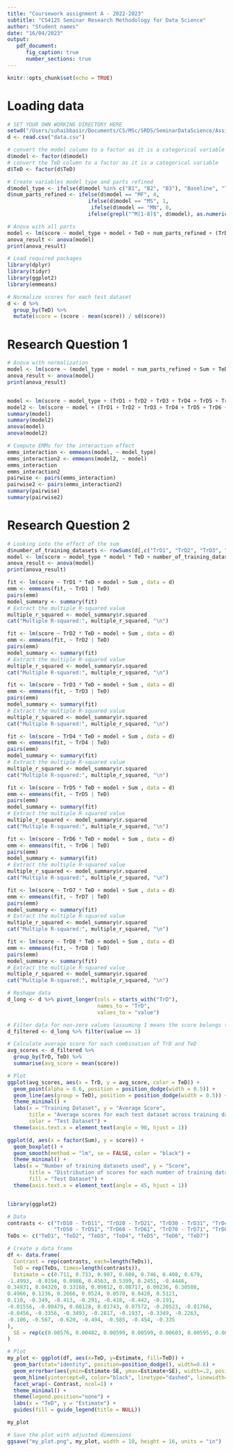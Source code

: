 ```yaml
---
title: "Coursework assignment A - 2022-2023"
subtitle: "CS4125 Seminar Research Methodology for Data Science"
author: "Student names"
date: "16/04/2023"
output:
   pdf_document:
      fig_caption: true
      number_sections: true 
---
```


```r
knitr::opts_chunk$set(echo = TRUE)
```


\tableofcontents

# Loading data
```r
# SET YOUR OWN WORKING DIRECTORY HERE
setwd("/Users/suhaibbasir/Documents/CS/MSc/SRDS/SeminarDataScience/Assignment_2")
d <- read.csv("data.csv")
```


```r
# convert the model column to a factor as it is a categorical variable
d$model <- factor(d$model)
# convert the TeD column to a factor as it is a categorical variable
d$TeD <- factor(d$TeD)
```


```r
# Create variables model type and parts refined
d$model_type <- ifelse(d$model %in% c("B1", "B2", "B3"), "Baseline", "Transfer_Learning")
d$num_parts_refined <- ifelse(d$model == "MF", 4,
                          ifelse(d$model == "MS", 1,
                           ifelse(d$model == "MN", 0,
                          ifelse(grepl("^M[1-8]$", d$model), as.numeric(substr(d$model, 2, 2)), 0))))
```

```r
# Anova with all parts
model <- lm(score ~ model_type + model + TeD + num_parts_refined + (TrD1 + TrD2 + TrD3 + TrD4 + TrD5 + TrD6 + TrD7 + TrD8) + Sum , data = d)
anova_result <- anova(model)
print(anova_result)
```

```r
# Load required packages
library(dplyr)
library(tidyr)
library(ggplot2)
library(emmeans)
```
```r
# Normalize scores for each test dataset
d <- d %>%
  group_by(TeD) %>%
  mutate(score = (score - mean(score)) / sd(score))
```
# Research Question 1
```r
# Anova with normalization
model <- lm(score ~ (model_type + model + num_parts_refined + Sum + TeD) * (TrD1 + TrD2 + TrD3 + TrD4 + TrD5 + TrD6 + TrD7 + TrD8) , data = d)
anova_result <- anova(model)
print(anova_result)


model <- lm(score ~ model_type + (TrD1 + TrD2 + TrD3 + TrD4 + TrD5 + TrD6 + TrD7 + TrD8), data = d)
model2 <- lm(score ~ model + (TrD1 + TrD2 + TrD3 + TrD4 + TrD5 + TrD6 + TrD7 + TrD8), data = d)
summary(model)
summary(model2)
anova(model)
anova(model2)

# Compute EMMs for the interaction effect
emms_interaction <- emmeans(model, ~ model_type)
emms_interaction2 <- emmeans(model2, ~ model)
emms_interaction
emms_interaction2
pairwise <- pairs(emms_interaction)
pairwise2 <- pairs(emms_interaction2)
summary(pairwise)
summary(pairwise2)
```
# Research Question 2
```r
# Looking into the effect of the sum
d$number_of_training_datasets <- rowSums(d[,c("TrD1", "TrD2", "TrD3", "TrD4", "TrD5", "TrD6", "TrD7", "TrD8")])
model <- lm(score ~ model_type * model * TeD + number_of_training_datasets, data = d)
anova_result <- anova(model)
print(anova_result)

fit <- lm(score ~ TrD1 * TeD + model + Sum , data = d)
emm <- emmeans(fit, ~ TrD1 | TeD)
pairs(emm)
model_summary <- summary(fit)
# Extract the multiple R-squared value
multiple_r_squared <- model_summary$r.squared
cat("Multiple R-squared:", multiple_r_squared, "\n")

fit <- lm(score ~ TrD2 * TeD + model + Sum , data = d)
emm <- emmeans(fit, ~ TrD2 | TeD)
pairs(emm)
model_summary <- summary(fit)
# Extract the multiple R-squared value
multiple_r_squared <- model_summary$r.squared
cat("Multiple R-squared:", multiple_r_squared, "\n")

fit <- lm(score ~ TrD3 * TeD + model + Sum , data = d)
emm <- emmeans(fit, ~ TrD3 | TeD)
pairs(emm)
model_summary <- summary(fit)
# Extract the multiple R-squared value
multiple_r_squared <- model_summary$r.squared
cat("Multiple R-squared:", multiple_r_squared, "\n")

fit <- lm(score ~ TrD4 * TeD + model + Sum , data = d)
emm <- emmeans(fit, ~ TrD4 | TeD)
pairs(emm)
model_summary <- summary(fit)
# Extract the multiple R-squared value
multiple_r_squared <- model_summary$r.squared
cat("Multiple R-squared:", multiple_r_squared, "\n")

fit <- lm(score ~ TrD5 * TeD + model + Sum , data = d)
emm <- emmeans(fit, ~ TrD5 | TeD)
pairs(emm)
model_summary <- summary(fit)
# Extract the multiple R-squared value
multiple_r_squared <- model_summary$r.squared
cat("Multiple R-squared:", multiple_r_squared, "\n")

fit <- lm(score ~ TrD6 * TeD + model + Sum , data = d)
emm <- emmeans(fit, ~ TrD6 | TeD)
pairs(emm)
model_summary <- summary(fit)
# Extract the multiple R-squared value
multiple_r_squared <- model_summary$r.squared
cat("Multiple R-squared:", multiple_r_squared, "\n")

fit <- lm(score ~ TrD7 * TeD + model + Sum , data = d)
emm <- emmeans(fit, ~ TrD7 | TeD)
pairs(emm)
model_summary <- summary(fit)
# Extract the multiple R-squared value
multiple_r_squared <- model_summary$r.squared
cat("Multiple R-squared:", multiple_r_squared, "\n")

fit <- lm(score ~ TrD8 * TeD + model + Sum , data = d)
emm <- emmeans(fit, ~ TrD8 | TeD)
pairs(emm)
model_summary <- summary(fit)
# Extract the multiple R-squared value
multiple_r_squared <- model_summary$r.squared
cat("Multiple R-squared:", multiple_r_squared, "\n")

# Reshape data
d_long <- d %>% pivot_longer(cols = starts_with("TrD"),
                             names_to = "TrD",
                             values_to = "value")

# Filter data for non-zero values (assuming 1 means the score belongs to that training dataset)
d_filtered <- d_long %>% filter(value == 1)

# Calculate average score for each combination of TrD and TeD
avg_scores <- d_filtered %>%
  group_by(TrD, TeD) %>%
  summarise(avg_score = mean(score))

# Plot
ggplot(avg_scores, aes(x = TrD, y = avg_score, color = TeD)) +
  geom_point(alpha = 0.6, position = position_dodge(width = 0.5)) +
  geom_line(aes(group = TeD), position = position_dodge(width = 0.5)) +
  theme_minimal() +
  labs(x = "Training Dataset", y = "Average Score",
       title = "Average scores for each test dataset across training datasets",
       color = "Test Dataset") +
  theme(axis.text.x = element_text(angle = 90, hjust = 1))

ggplot(d, aes(x = factor(Sum), y = score)) +
  geom_boxplot() +
  geom_smooth(method = "lm", se = FALSE, color = "black") +
  theme_minimal() +
  labs(x = "Number of training datasets used", y = "Score",
       title = "Distribution of scores for each number of training datasets used",
       fill = "Test Dataset") +
  theme(axis.text.x = element_text(angle = 45, hjust = 1))


library(ggplot2)

# Data
contrasts <- c("TrD10 - TrD11", "TrD20 - TrD21", "TrD30 - TrD31", "TrD40 - TrD41",
               "TrD50 - TrD51", "TrD60 - TrD61", "TrD70 - TrD71", "TrD80 - TrD81")
TeDs <- c("TeD1", "TeD2", "TeD3", "TeD4", "TeD5", "TeD6", "TeD7")

# Create a data frame
df <- data.frame(
  Contrast = rep(contrasts, each=length(TeDs)),
  TeD = rep(TeDs, times=length(contrasts)),
  Estimate = c(0.711, 0.733, 0.907, 0.608, 0.746, 0.408, 0.679,
-1.4993, -0.0194, 0.0986, 0.4563, 0.5399, 0.2451, -0.4446,
0.34931, 0.04320, 0.33168, 0.09812, 0.08717, 0.00236, 0.30508,
0.4966, 0.1236, 0.2666, 0.0524, 0.0570, 0.0428, 0.5121,
0.110, -0.349, -0.413, -0.291, -0.418, -0.442, -0.191,
-0.01556, -0.00479, 0.08128, 0.01743, 0.07572, -0.20523, -0.01766,
-0.0456, -0.3356, -0.3493, -0.2817, -0.1937, -0.3349, -0.2263,
-0.106, -0.567, -0.620, -0.494, -0.585, -0.454, -0.335
),
  SE = rep(c(0.00576, 0.00482, 0.00599, 0.00599, 0.00603, 0.00595, 0.00599, 0.00586), each=length(TeDs))
)

# Plot
my_plot <- ggplot(df, aes(x=TeD, y=Estimate, fill=TeD)) +
  geom_bar(stat="identity", position=position_dodge(), width=0.6) +
  geom_errorbar(aes(ymin=Estimate-SE, ymax=Estimate+SE), width=.2, position=position_dodge(.6)) +
  geom_hline(yintercept=0, color="black", linetype="dashed", linewidth=1) +
  facet_wrap(~ Contrast, ncol=1) +
  theme_minimal() +
  theme(legend.position="none") +
  labs(x = "TeD", y = "Estimate") +
  guides(fill = guide_legend(title = NULL))

my_plot

# Save the plot with adjusted dimensions
ggsave("my_plot.png", my_plot, width = 10, height = 16, units = "in")
```

